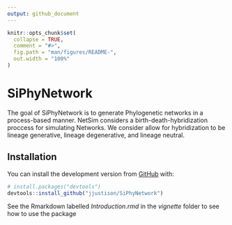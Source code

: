 ```yaml
---
output: github_document
---
```


<!-- README.md is generated from README.Rmd. Please edit that file -->

```r
knitr::opts_chunk$set(
  collapse = TRUE,
  comment = "#>",
  fig.path = "man/figures/README-",
  out.width = "100%"
)
```
# SiPhyNetwork

<!-- badges: start -->
<!-- badges: end -->

The goal of SiPhyNetwork is to generate Phylogenetic networks in a process-based manner. NetSim considers a birth-death-hybridization proccess for simulating Networks. We consider allow for hybridization to be lineage generative, lineage degenerative, and lineage neutral.

## Installation


You can install the development version from [GitHub](https://github.com/) with:

``` r
# install.packages("devtools")
devtools::install_github("jjustison/SiPhyNetwork")
```
See the Rmarkdown labelled *Introduction.rmd* in the *vignette* folder to see how to use the package
